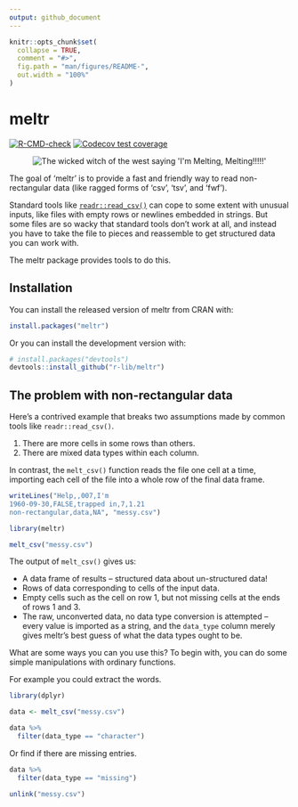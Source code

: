 ```yaml
---
output: github_document
---
```


<!-- README.md is generated from README.Rmd. Please edit that file -->

```r
knitr::opts_chunk$set(
  collapse = TRUE,
  comment = "#>",
  fig.path = "man/figures/README-",
  out.width = "100%"
)
```

# meltr

<!-- badges: start -->
[![R-CMD-check](https://github.com/r-lib/meltr/workflows/R-CMD-check/badge.svg)](https://github.com/r-lib/meltr/actions)
[![Codecov test coverage](https://codecov.io/gh/r-lib/meltr/branch/main/graph/badge.svg)](https://codecov.io/gh/r-lib/meltr?branch=main)
<!-- badges: end -->

<p align="center">
  <img src="https://nacnudus.github.io/duncangarmonsway/posts/2018-12-29-meltcsv/im_melting_wicked_witch_of_the_west.jpg" alt="The wicked witch of the west saying 'I'm Melting, Melting!!!!!'">
</p>

The goal of 'meltr' is to provide a fast and friendly way to read
non-rectangular data (like ragged forms of 'csv', 'tsv', and 'fwf').

Standard tools like [`readr::read_csv()`](https://readr.tidyverse.org/reference/read_delim.html) can cope to some extent with unusual inputs, like files with empty rows or newlines embedded in strings.
But some files are so wacky that standard tools don't work at all, and instead you have to take the file to pieces and reassemble to get structured data you can work with.

The meltr package provides tools to do this.

## Installation

You can install the released version of meltr from CRAN with:

``` r
install.packages("meltr")
```

Or you can install the development version with:

```r
# install.packages("devtools")
devtools::install_github("r-lib/meltr")
```

## The problem with non-rectangular data

Here's a contrived example that breaks two assumptions made by common tools like `readr::read_csv()`.

1. There are more cells in some rows than others.
2. There are mixed data types within each column.

In contrast, the `melt_csv()` function reads the file one cell at a time, importing each cell of the file into a whole row of the final data frame.

```r
writeLines("Help,,007,I'm
1960-09-30,FALSE,trapped in,7,1.21
non-rectangular,data,NA", "messy.csv")

library(meltr)

melt_csv("messy.csv")
```

The output of `melt_csv()` gives us:

- A data frame of results – structured data about un-structured data!
- Rows of data corresponding to cells of the input data.
- Empty cells such as the cell on row 1, but not missing cells at the ends of rows 1 and 3.
- The raw, unconverted data, no data type conversion is attempted – every value is imported as a string, and the `data_type` column merely gives meltr's best guess of what the data types ought to be.

What are some ways you can you use this?
To begin with, you can do some simple manipulations with ordinary functions.

For example you could extract the words.

```r
library(dplyr)

data <- melt_csv("messy.csv")

data %>%
  filter(data_type == "character")
```

Or find if there are missing entries.

```r
data %>%
  filter(data_type == "missing")
```

```r
unlink("messy.csv")
```
